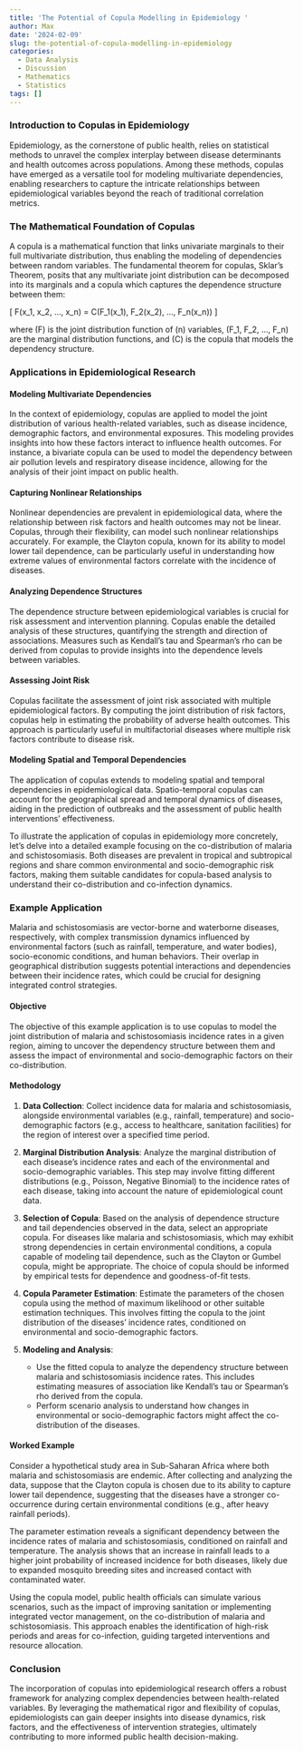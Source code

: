 ```yaml
---
title: 'The Potential of Copula Modelling in Epidemiology '
author: Max
date: '2024-02-09'
slug: the-potential-of-copula-modelling-in-epidemiology
categories:
  - Data Analysis
  - Discussion
  - Mathematics
  - Statistics
tags: []
---
```



### Introduction to Copulas in Epidemiology

Epidemiology, as the cornerstone of public health, relies on statistical methods to unravel the complex interplay between disease determinants and health outcomes across populations. Among these methods, copulas have emerged as a versatile tool for modeling multivariate dependencies, enabling researchers to capture the intricate relationships between epidemiological variables beyond the reach of traditional correlation metrics.

### The Mathematical Foundation of Copulas

A copula is a mathematical function that links univariate marginals to their full multivariate distribution, thus enabling the modeling of dependencies between random variables. The fundamental theorem for copulas, Sklar’s Theorem, posits that any multivariate joint distribution can be decomposed into its marginals and a copula which captures the dependence structure between them:

\[ F(x_1, x_2, ..., x_n) = C(F_1(x_1), F_2(x_2), ..., F_n(x_n)) \]

where \(F\) is the joint distribution function of \(n\) variables, \(F_1, F_2, ..., F_n\) are the marginal distribution functions, and \(C\) is the copula that models the dependency structure.

### Applications in Epidemiological Research

#### Modeling Multivariate Dependencies

In the context of epidemiology, copulas are applied to model the joint distribution of various health-related variables, such as disease incidence, demographic factors, and environmental exposures. This modeling provides insights into how these factors interact to influence health outcomes. For instance, a bivariate copula can be used to model the dependency between air pollution levels and respiratory disease incidence, allowing for the analysis of their joint impact on public health.

#### Capturing Nonlinear Relationships

Nonlinear dependencies are prevalent in epidemiological data, where the relationship between risk factors and health outcomes may not be linear. Copulas, through their flexibility, can model such nonlinear relationships accurately. For example, the Clayton copula, known for its ability to model lower tail dependence, can be particularly useful in understanding how extreme values of environmental factors correlate with the incidence of diseases.

#### Analyzing Dependence Structures

The dependence structure between epidemiological variables is crucial for risk assessment and intervention planning. Copulas enable the detailed analysis of these structures, quantifying the strength and direction of associations. Measures such as Kendall’s tau and Spearman’s rho can be derived from copulas to provide insights into the dependence levels between variables.

#### Assessing Joint Risk

Copulas facilitate the assessment of joint risk associated with multiple epidemiological factors. By computing the joint distribution of risk factors, copulas help in estimating the probability of adverse health outcomes. This approach is particularly useful in multifactorial diseases where multiple risk factors contribute to disease risk.

#### Modeling Spatial and Temporal Dependencies

The application of copulas extends to modeling spatial and temporal dependencies in epidemiological data. Spatio-temporal copulas can account for the geographical spread and temporal dynamics of diseases, aiding in the prediction of outbreaks and the assessment of public health interventions' effectiveness.

To illustrate the application of copulas in epidemiology more concretely, let's delve into a detailed example focusing on the co-distribution of malaria and schistosomiasis. Both diseases are prevalent in tropical and subtropical regions and share common environmental and socio-demographic risk factors, making them suitable candidates for copula-based analysis to understand their co-distribution and co-infection dynamics.

### Example Application

Malaria and schistosomiasis are vector-borne and waterborne diseases, respectively, with complex transmission dynamics influenced by environmental factors (such as rainfall, temperature, and water bodies), socio-economic conditions, and human behaviors. Their overlap in geographical distribution suggests potential interactions and dependencies between their incidence rates, which could be crucial for designing integrated control strategies.

#### Objective

The objective of this example application is to use copulas to model the joint distribution of malaria and schistosomiasis incidence rates in a given region, aiming to uncover the dependency structure between them and assess the impact of environmental and socio-demographic factors on their co-distribution.

#### Methodology

1. **Data Collection**: Collect incidence data for malaria and schistosomiasis, alongside environmental variables (e.g., rainfall, temperature) and socio-demographic factors (e.g., access to healthcare, sanitation facilities) for the region of interest over a specified time period.

2. **Marginal Distribution Analysis**: Analyze the marginal distribution of each disease's incidence rates and each of the environmental and socio-demographic variables. This step may involve fitting different distributions (e.g., Poisson, Negative Binomial) to the incidence rates of each disease, taking into account the nature of epidemiological count data.

3. **Selection of Copula**: Based on the analysis of dependence structure and tail dependencies observed in the data, select an appropriate copula. For diseases like malaria and schistosomiasis, which may exhibit strong dependencies in certain environmental conditions, a copula capable of modeling tail dependence, such as the Clayton or Gumbel copula, might be appropriate. The choice of copula should be informed by empirical tests for dependence and goodness-of-fit tests.

4. **Copula Parameter Estimation**: Estimate the parameters of the chosen copula using the method of maximum likelihood or other suitable estimation techniques. This involves fitting the copula to the joint distribution of the diseases' incidence rates, conditioned on environmental and socio-demographic factors.

5. **Modeling and Analysis**:
   - Use the fitted copula to analyze the dependency structure between malaria and schistosomiasis incidence rates. This includes estimating measures of association like Kendall's tau or Spearman's rho derived from the copula.
   - Perform scenario analysis to understand how changes in environmental or socio-demographic factors might affect the co-distribution of the diseases.

#### Worked Example

Consider a hypothetical study area in Sub-Saharan Africa where both malaria and schistosomiasis are endemic. After collecting and analyzing the data, suppose that the Clayton copula is chosen due to its ability to capture lower tail dependence, suggesting that the diseases have a stronger co-occurrence during certain environmental conditions (e.g., after heavy rainfall periods).

The parameter estimation reveals a significant dependency between the incidence rates of malaria and schistosomiasis, conditioned on rainfall and temperature. The analysis shows that an increase in rainfall leads to a higher joint probability of increased incidence for both diseases, likely due to expanded mosquito breeding sites and increased contact with contaminated water.

Using the copula model, public health officials can simulate various scenarios, such as the impact of improving sanitation or implementing integrated vector management, on the co-distribution of malaria and schistosomiasis. This approach enables the identification of high-risk periods and areas for co-infection, guiding targeted interventions and resource allocation.


### Conclusion

The incorporation of copulas into epidemiological research offers a robust framework for analyzing complex dependencies between health-related variables. By leveraging the mathematical rigor and flexibility of copulas, epidemiologists can gain deeper insights into disease dynamics, risk factors, and the effectiveness of intervention strategies, ultimately contributing to more informed public health decision-making.
